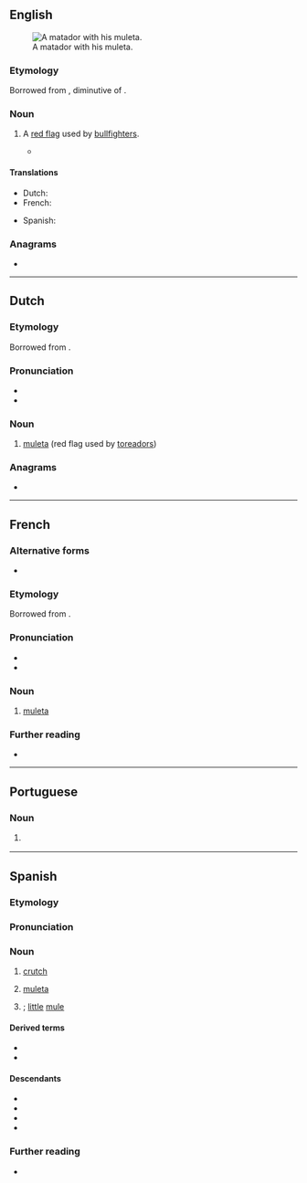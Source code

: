 ==English==
[[File:El cordobes en las Colombinas 2008 en Huelva.JPG|thumb|A matador with his muleta.]]

===Etymology===
Borrowed from {{bor|en|es|muleta}}, diminutive of {{m|es|mula|t=mule}}.

===Noun===
{{en-noun}}

# {{lb|en|bullfighting}} A [[red flag]] used by [[bullfighter]]s.
#* {{quote-book|en|year=1926|author=Ernest Hemingway|authorlink=Ernest Hemingway|title=The Sun Also Rises|publisher=Folio Society|year_published=2008|page=248|passage=Out in the center of the ring Romero profiled in front of the bull, drew the sword out from the folds of the '''muleta''', rose on his toes, and sighted along the blade.}}

====Translations====
{{trans-top|(bullfighting) red flag}}
* Dutch: {{t+|nl|muleta|m|f}}
* French: {{t+|fr|muleta|f}}
{{trans-mid}}
* Spanish: {{t+|es|muleta|f}}
{{trans-bottom}}

===Anagrams===
* {{anagrams|en|a=aelmtu|Metula|amulet|metula|ulmate}}

----

==Dutch==
{{wikipedia|lang=nl}}

===Etymology===
Borrowed from {{bor|nl|es|muleta}}.

===Pronunciation===
* {{audio|nl|Nl-muleta.ogg|Audio}}
* {{hyphenation|nl|mu|le|ta}}

===Noun===
{{nl-noun|f|g2=m|-'s|muletaatje}}

# {{lb|nl|bullfighting}} [[#English|muleta]] (red flag used by [[toreador]]s)

===Anagrams===
* {{l|nl|amulet}}

----

==French==

===Alternative forms===
* {{alt|fr|muléta||1990 reform spelling}}

===Etymology===
Borrowed from {{bor|fr|es|muleta}}.

===Pronunciation===
* {{fr-IPA|muléta}}
* {{audio|fr|LL-Q150 (fra)-WikiLucas00-muleta.wav|Audio}}

===Noun===
{{fr-noun|f}}

# {{lb|fr|bullfighting}} [[#English|muleta]]

===Further reading===
* {{R:TLFi}}

----

==Portuguese==

===Noun===
{{pt-noun|f}}

# {{l|en|crutch}} {{gloss|long stick used to assist in walking}}
#: {{syn|pt|canadiana}}

----

==Spanish==

===Etymology===
{{af|es|mulo|-eta}}

===Pronunciation===
{{es-IPA}}

===Noun===
{{es-noun|f}}

# [[crutch]]
# {{lb|es|bullfighting}} [[#English|muleta]] {{gloss|red flag used by bullfighters}}
# {{diminutive of|es|mula|}}; [[little]] [[mule]]

====Derived terms====
* {{l|es|muletilla|g=f}}
* {{l|es|muletazo|g=m}}

====Descendants====
* {{desc|nl|muleta|bor=1}}
* {{desc|en|muleta|bor=1}}
* {{desc|fr|muleta|bor=1}}
* {{desc|tl|muleta|bor=1}}

===Further reading===
* {{R:es:DRAE|muleto}}